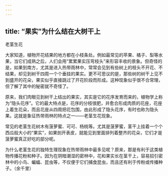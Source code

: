 ```yaml
---
---
---
```

title: “果实”为什么结在大树干上
---




老茎生花



大家知道，植物开花结果的地方都在小枝条处。例如最常见的苹果、橘子、梨等水果，当它们成熟之后，人们会用“累累果实压弯枝头”来形容丰收的景象。但奇怪的是，如果到南方，尤其是进入热带雨林中，常常会见到有些树上的枝头不开花、不结果，却见到树干四周一个个垂挂的果实。更不可思议的是，那些树的树干上见不到盛开的花朵，果实似乎直接跳过了开花阶段而形成。这种现象似乎很不合常理，但了解了其中的秘密就不奇怪了。

原来，我们肉眼见到树干上结出的果实，其实是它的花序发育而来的，植物学上称为“隐头花序”。它的最大特点是，花序的分枝很肥，并愈合形成肉质的花座，花座上着生花朵，而且花座从四周把花包围，由此形成了隐头花序，有时也称为隐头果。这就是象征热带雨林的特点之一——老茎生花现象。

常见的老茎生花树木有菠萝蜜、可可、杨桃等。尤其是菠萝蜜，茎干上挂着一个个西瓜般大小的“果实”，如果剖开表皮，就能见到里面排列着整齐的花朵，它们才是菠萝蜜真正好吃的部分呢。

为什么老茎生花的独特生理现象在热带雨林中最多见呢？原来，那是有利于这类植物传播花粉和种子。因为在阴暗潮湿的密林中，花和果实长在茎干上，容易招引密林中的小鸟、蝙蝠、昆虫等，不仅便于它们捕食昆虫，而且还有利于传粉或传播种子。（余千里）